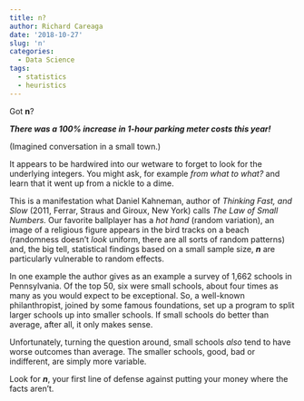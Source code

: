 ```yaml
---
title: n?
author: Richard Careaga
date: '2018-10-27'
slug: 'n'
categories:
  - Data Science
tags:
  - statistics
  - heuristics
---
```


Got **n**?

***There was a 100% increase in 1-hour parking meter costs this year!***

(Imagined conversation in a small town.)

It appears to be hardwired into our wetware to forget to look for the underlying integers. You might ask, for example *from what to what?* and learn that it went up from a nickle to a dime.

This is a manifestation what Daniel Kahneman, author of *Thinking Fast, and Slow* (2011, Ferrar, Straus and Giroux, New York) calls *The Law of Small Numbers.* Our favorite ballplayer has a *hot hand* (random variation), an image of a religious figure appears in the bird tracks on a beach (randomness doesn't *look* uniform, there are all sorts of random patterns) and, the big tell, statistical findings based on a small sample size, ***n*** are particularly vulnerable to random effects. 

In one example the author gives as an example a survey of 1,662 schools in Pennsylvania. Of the top 50, six were small schools, about four times as many as you would expect to be exceptional. So, a well-known philanthropist, joined by some famous foundations, set up a program to split larger schools up into smaller schools. If small schools do better than average, after all, it only makes sense.

Unfortunately, turning the question around, small schools *also* tend to have worse outcomes than average. The smaller schools, good, bad or indifferent, are simply more variable.

Look for ***n***, your first line of defense against putting your money where the facts aren't.
